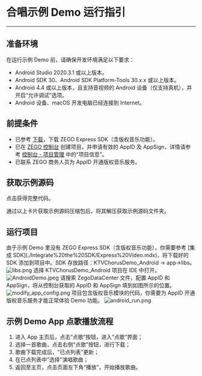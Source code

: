 # 合唱示例 Demo 运行指引

- - -

##  准备环境

在运行示例 Demo 前，请确保开发环境满足以下要求：

- Android Studio 2020.3.1 或以上版本。
- Android SDK 30、Android SDK Platform-Tools 30.x.x 或以上版本。
- Android 4.4 或以上版本，且支持音视频的 Android 设备（仅支持真机），并开启“允许调试”选项。
- Android 设备、macOS 开发电脑已经连接到 Internet。

##  前提条件

- 已参考 [下载](./../Downloads.mdx)，下载 ZEGO Express SDK（含版权音乐功能）。
- 已在 [ZEGO 控制台](https://console.zego.im) 创建项目，并申请有效的 AppID 及 AppSign，详情请参考 [控制台 - 项目管理](https://doc-zh.zego.im/article/12107) 中的“项目信息”。
- 已联系 ZEGO 商务人员为 AppID 开通版权音乐服务。

## 获取示例源码

<Card title="示例源码" href="https://storage.zego.im/downloads/KTV_demo/KTVChorusDemo_Android.zip">点击获得完整代码。</Card>

通过以上卡片获取示例源码压缩包后，将其解压获取示例源码文件夹。

##  运行项目

<Steps>
<Step title="添加 SDK">
由于示例 Demo 里没有 ZEGO Express SDK（含版权音乐功能），你需要参考 [集成 SDK](./Integrate%20the%20SDK/Express%20Video.mdx)，将下载好的 SDK 添加到项目中。SDK 存放路径：KTVChorusDemo_Android -> app->libs。
<Frame width="512" height="auto">
  <img src="https://storage.zego.im/sdk-doc/Pics/ktv/libs.png" alt="libs.png"/>
</Frame>
</Step>
<Step title="打开项目">
选择 KTVChorusDemo_Android 项目在 IDE 中打开。
<Frame width="512" height="auto">
  <img src="https://media-resource.spreading.io/docuo/workspace741/896bc39e2e65b82d5670b01b7c131c30/f9945f4885.jpeg" alt="AndroidDemo.jpeg"/>
</Frame>
</Step>
<Step title="设置 appID">
请搜索 ZegoDataCenter 文件，配置 AppID 和 AppSign，将从控制台获取的 AppID 和 AppSign 填到如图所示的位置。
<Frame width="512" height="auto">
  <img src="https://storage.zego.im/sdk-doc/Pics/ktv/modify_app_config.png" alt="modify_app_config.png"/>
</Frame>
</Step>
<Step title="运行">
<Note title="说明">
项目包含版权音乐模块的代码，你需要为 AppID 开通版权音乐服务才能正常体验 Demo 功能。
</Note>
<Frame width="512" height="auto" caption="">
  <img src="https://storage.zego.im/sdk-doc/Pics/ktv/android_run.png" alt="android_run.png"/>
</Frame>
</Step>
</Steps>

##  示例 Demo App 点歌播放流程

1. 进入 App 主页后，点击“点歌”按钮，进入“点歌”界面；
2. 选择一首歌曲，点击右侧“点歌”按钮，进行下载；
3. 歌曲下载完成后，"已点列表"更新；
4. 在已点列表中"选择"演唱歌曲；
5. 返回至主页，点击页面左下角“播放”，开始播放歌曲。
